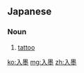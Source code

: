 ==Japanese==
{{ja-kanjitab|い|o1=れ|すみ|k2=ずみ|yomi=k|r=y}}

===Noun===
{{ja-noun|いれずみ}}

# [[tattoo]]

[[ko:入墨]]
[[mg:入墨]]
[[zh:入墨]]